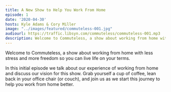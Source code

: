 ```yaml
---
title: A New Show to Help You Work From Home
episode: 1
date: '2020-04-30'
hosts: Kyle Adams & Cory Miller
image: "../images/featured/commuteless-001.jpg"
audiourl: https://traffic.libsyn.com/commuteless/commuteless-001.mp3
description: Welcome to Commuteless, a show about working from home with less stress and more freedom so you can live life on your terms. In this initial episode we talk about our experience of working from home and discuss our vision for this show.
---
```


Welcome to Commuteless, a show about working from home with less stress and more freedom so you can live life on your terms.

In this initial episode we talk about our experience of working from home and discuss our vision for this show. Grab yourself a cup of coffee, lean back in your office chair (or couch), and join us as we start this journey to help you work from home better.